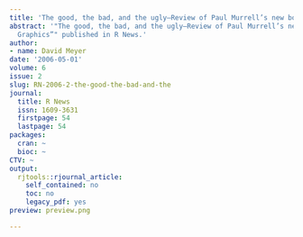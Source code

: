```yaml
---
title: 'The good, the bad, and the ugly—Review of Paul Murrell’s new book: “R Graphics”'
abstract: '"The good, the bad, and the ugly—Review of Paul Murrell’s new book: “R
  Graphics”" published in R News.'
author:
- name: David Meyer
date: '2006-05-01'
volume: 6
issue: 2
slug: RN-2006-2-the-good-the-bad-and-the
journal:
  title: R News
  issn: 1609-3631
  firstpage: 54
  lastpage: 54
packages:
  cran: ~
  bioc: ~
CTV: ~
output:
  rjtools::rjournal_article:
    self_contained: no
    toc: no
    legacy_pdf: yes
preview: preview.png

---
```

